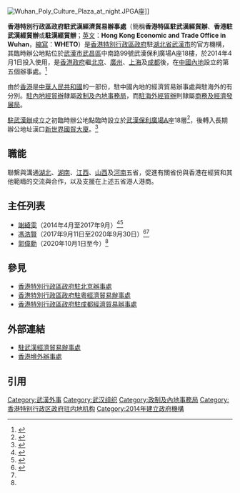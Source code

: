 {{香港政府部門基礎資訊
|中文部門名稱=香港特別行政區政府駐武漢經濟貿易辦事處
|英文部門名稱=Hong Kong Economic and Trade Office in Wuhan
|部門標誌=Hong Kong SAR Regional Emblem.svg
|部門標誌名稱 = 中華人民共和國香港特別行政區政府標誌
|首長職銜=主任
|首長姓名=[[郭偉勳|郭偉勳]]
|副首長職銜=副主任
|副首長姓名=[[溫錚宇|溫錚宇]]
|成立年份=2014年
|所屬部門=[[政制及內地事務局|政制及內地事務局]]
|總部={{CHN}}[[武漢市|武漢市]][[江漢區|江漢區]]建設大道568號[[武汉新世界国贸大厦|新世界國貿大廈]]I座4303室
([[中华人民共和国境内地区邮政编码列表|郵政編碼]]:430071)
|網站=http://www.wheto.gov.hk/tc/home/
}}
[[File:Wuhan_Poly_Culture_Plaza_at_night.JPG|thumb]]A座]]

'''香港特別行政區政府駐武漢經濟貿易辦事處'''（簡稱'''香港特區駐武漢經貿辦'''、'''香港駐武漢經貿辦'''或'''駐漢經貿辦'''；[[英文|英文]]：'''Hong Kong Economic and Trade Office in Wuhan'''，[[縮寫|縮寫]]：'''WHETO'''）是[[香港特別行政區政府|香港特別行政區政府]]駐[[湖北省|湖北省]][[武漢市|武漢市]]的官方機構，其臨時辦公地點位於[[武漢市|武漢市]][[武昌區|武昌區]]中南路99號武漢保利廣場A座18樓，於2014年4月1日投入使用，是[[香港政府|香港政府]]繼[[北京|北京]]、[[廣州|廣州]]、[[上海|上海]]及[[成都|成都]]後，在[[中國內地|中國內地]]設立的第五個辦事處。<ref>{{cite news|url=http://www.info.gov.hk/gia/general/201404/01/P201404010552.htm|title=香港特區政府駐武漢經濟貿易辦事處開始運作|accessdate=2015-03-12}}</ref>

由於[[香港|香港]]是[[中華人民共和國|中華人民共和國]]的一部份，駐中國內地的經濟貿易辦事處與駐海外的有分別。[[香港經濟貿易辦事處_(內地)|駐內地經貿辦]]隸屬[[政制及內地事務局|政制及內地事務局]]，而[[香港經濟貿易辦事處_(海外)|駐海外經貿辦]]則隸屬[[商務及經濟發展局|商務及經濟發展局]]。

[[香港特别行政区政府驻武汉经济贸易办事处|駐武漢辦]]成立之初臨時辦公地點臨時設立於[[武漢保利廣場|武漢保利廣場]]A座18層<ref name="香港特區政府駐武漢經濟貿易辦事處">{{cite web | url=http://www.info.gov.hk/gia/general/201404/01/P201404010552.htm | title=香港特區政府駐武漢經濟貿易辦事處 | accessdate=2015-03-12}}</ref>，後轉入長期辦公地址漢口[[武汉新世界国贸大厦|新世界國貿大廈]]。<ref name="香港政府駐武漢經濟貿易辦事處舉行成立儀式（附圖）">{{cite web | url=http://www.info.gov.hk/gia/general/201504/08/P201504080911.htm | title=香港政府駐武漢經濟貿易辦事處舉行成立儀式（附圖） | accessdate=2015-11-09}}</ref>

== 職能 ==
聯繫與溝通[[湖北|湖北]]、[[湖南|湖南]]、[[江西|江西]]、[[山西|山西]]及[[河南|河南]]五省，促進有關省份與香港在經貿和其他範疇的交流與合作，以及支援在上述五省港人港商。

== 主任列表 ==

* [[謝綺雯|謝綺雯]]（2014年4月至2017年9月）<ref name="1st">{{Cite web|url=https://www.wheto.gov.hk/tc/home/director.html|title=駐武漢辦主任簡歷|date=2017|work=香港特别行政区政府驻武汉经济贸易办事处|accessdate=2019-10-27|archive-date=2016-06-04|archive-url=https://web.archive.org/web/20160406152259/http://www.wheto.gov.hk/tc/home/director.html|dead-url=yes}}</ref><ref name="2ndto3rd">{{Cite web|url=https://www.hk01.com/%E5%A4%A7%E5%9C%8B%E5%B0%8F%E4%BA%8B/530271/|title=任職期滿將離任　香港駐武漢辦主任馮浩賢：武漢是我的第二個故鄉|date=2020-09-30|work=香港01|accessdate=2020-11-13}}</ref>
* [[馮浩賢|馮浩賢]]（2017年9月11日至2020年9月30日）<ref>{{Cite web|url=https://www.legco.gov.hk/yr18-19/chinese/fc/esc/papers/esc20190123esc-60-1-c.pdf|title=人事編制小組委員會2019年1月23日會議的跟進事項|date=2019-02-02|work=香港立法會|accessdate=2020-12-11|archive-date=2020-12-25|archive-url=https://web.archive.org/web/20201225132332/https://www.legco.gov.hk/yr18-19/chinese/fc/esc/papers/esc20190123esc-60-1-c.pdf|dead-url=no}}</ref><ref name="2ndto3rd"/>
* [[郭偉勳|郭偉勳]]（2020年10月1日至今）<ref name="2ndto3rd"/>

== 參見 ==
*[[香港特別行政區政府駐北京辦事處|香港特別行政區政府駐北京辦事處]]
*[[香港特別行政區政府駐粵經濟貿易辦事處|香港特別行政區政府駐粵經濟貿易辦事處]]
*[[香港特別行政區政府駐成都經濟貿易辦事處|香港特別行政區政府駐成都經濟貿易辦事處]]

== 外部連結 ==
*[http://www.wheto.gov.hk/tc/home/香港特別行政區政府 駐武漢經濟貿易辦事處]{{dead link|date=2018年5月 |bot=InternetArchiveBot |fix-attempted=yes }}
*[http://www.info.gov.hk/info/govtoff-c.htm 香港境外辦事處]

== 引用 ==
{{Reflist}}

{{香港經濟貿易辦事處}}

[[Category:武漢外事|Category:武漢外事]]
[[Category:武汉组织|Category:武汉组织]]
[[Category:政制及內地事務局|Category:政制及內地事務局]]
[[Category:香港特别行政区政府驻内地机构|Category:香港特别行政区政府驻内地机构]]
[[Category:2014年建立政府機構|Category:2014年建立政府機構]]
